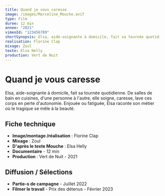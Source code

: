 ```yaml
---
title: Quand je vous caresse
image: /images/Marceline_Mouche.avif
type: Film
duree: 12 min
annee: "2021"
vimeoId: "123456789"
shortSynopsis: Elsa, aide-soignante à domicile, fait sa tournée quotidienne. De salles de bain en cuisines, d'une personne à l'autre, elle soigne, caresse, lave ces corps en perte d'autonomie. Enjouée ou fatiguée, Elsa raconte son métier où le tragique se mêle à la beauté.
realisation: Florine Clap
mixage: Zoul
texte: Elsa Helly
production: Vert de Nuit
---
```


# Quand je vous caresse

Elsa, aide-soignante à domicile, fait sa tournée quotidienne. De salles de bain en cuisines, d'une personne à l'autre, elle soigne, caresse, lave ces corps en perte d'autonomie. Enjouée ou fatiguée, Elsa raconte son métier où le tragique se mêle à la beauté.

## Fiche technique

- **Image/montage /réalisation** : Florine Clap
- **Mixage** : Zoul
- **D'après le texte Mouche** : Elsa Helly
- **Documentaire** - 12 min
- **Production** : Vert de Nuit - 2021

## Diffusion / Sélections

- **Partie-s de campagne** - Juillet 2022
- **Filmer le travail** - Prix des détenus - Février 2023